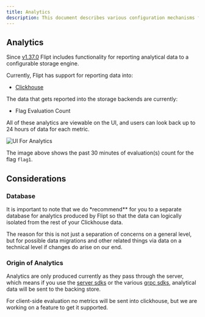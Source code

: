 ```yaml
---
title: Analytics
description: This document describes various configuration mechanisms for controlling analytics for Flipt.
---
```


## Analytics

Since [v1.37.0](https://github.com/flipt-io/flipt/releases/tag/v1.37.0) Flipt includes functionality for reporting analytical data to a configurable storage engine.

Currently, Flipt has support for reporting data into:

- [Clickhouse](https://clickhouse.com/)

The data that gets reported into the storage backends are currently:

- Flag Evaluation Count

All of these analytics are viewable on the UI, and users can look back up to 24 hours of data for each metric.

![UI For Analytics](/images/configuration/analytics_quick_view.png)

The image above shows the past 30 minutes of evaluation(s) count for the flag `flag1`.

## Considerations

### Database

It is important to note that we do \*recommend\*\* for you to a separate database for analytics produced by Flipt so that the data can logically isolated from the rest of your Clickhouse data.

The reason for this is not just a separation of concerns on a general level, but for possible data migrations and other related things via data on a technical level if changes do arise on our end.

### Origin of Analytics

Analytics are only produced currently as they pass through the server, which means if you use the [server sdks](/integration/server/rest) or the various [grpc sdks](/integration/server/grpc), analytical data will be sent to the backing store.

For client-side evaluation no metrics will be sent into clickhouse, but we are working on a feature to get it supported.
